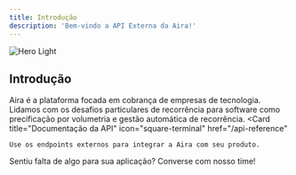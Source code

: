 ```yaml
---
title: Introdução
description: 'Bem-vindo a API Externa da Aira!'
---
```


<img
  className="block"
  src="/static/hero.svg"
  alt="Hero Light"
/>

## Introdução

Aira é a plataforma focada em cobrança de empresas de tecnologia. Lidamos com os desafios particulares de recorrência para software como precificação por volumetria e gestão automática de recorrência. 
<CardGroup cols={2}>
  <Card
    title="Documentação da API"
    icon="square-terminal"
    href="/api-reference"
  >
    Use os endpoints externos para integrar a Aira com seu produto.
  </Card>
  <Card
    title="Suporte"
    icon="envelope"
    href="mailto:contato@useaira.com"
  >
    Sentiu falta de algo para sua aplicação? Converse com nosso time!
  </Card>
</CardGroup>